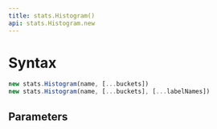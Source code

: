 ```yaml
---
title: stats.Histogram()
api: stats.Histogram.new
---
```


# Syntax

``` js
new stats.Histogram(name, [...buckets])
new stats.Histogram(name, [...buckets], [...labelNames])
```

## Parameters

<Parameters/>
